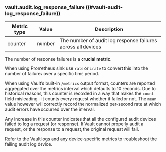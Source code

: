 ### vault.audit.log_response_failure ((#vault-audit-log_response_failure))

| Metric type | Value  | Description                                                                               |
|-------------|--------|-------------------------------------------------------------------------------------------|
| counter     | number | The number of audit log response failures across all devices                              |

The number of response failures is a **crucial metric**.

When using Prometheus sink use `rate` or `irate` to convert this into the number
of failures over a specific time period.

When using Vault's built-in `/metrics` output format, counters are reported
aggregated over the metrics interval which defaults to 10 seconds. Due to
historical reasons, this counter is recorded in a way that makes the `count`
field misleading - it counts every request whether it failed or not. The `mean`
value however will correctly record the normalized per-second rate at which
audit errors have occurred over the interval.

Any increase in this counter indicates that all the configured audit devices
failed to log a request (or response). If Vault cannot properly audit a request,
or the response to a request, the original request will fail.

Refer to the Vault logs and any device-specific metrics to troubleshoot the
failing audit log device.
